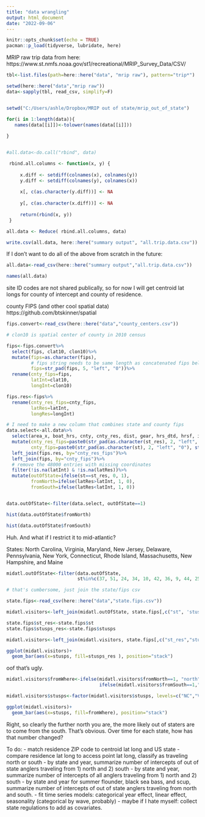 ```yaml
---
title: "data wrangling"
output: html_document
date: "2022-09-06"
---
```


```r
knitr::opts_chunk$set(echo = TRUE)
pacman::p_load(tidyverse, lubridate, here)
```

MRIP raw trip data from here: https://www.st.nmfs.noaa.gov/st1/recreational/MRIP_Survey_Data/CSV/

```r



tbl<-list.files(path=here::here("data", "mrip raw"), pattern="trip*")

setwd(here::here("data","mrip raw"))
data<-sapply(tbl, read_csv, simplify=F)


setwd("C:/Users/ashle/Dropbox/MRIP out of state/mrip_out_of_state")

for(i in 1:length(data)){
   names(data[[i]])<-tolower(names(data[[i]]))
 
}


#all.data<-do.call("rbind", data)

 rbind.all.columns <- function(x, y) {
  
     x.diff <- setdiff(colnames(x), colnames(y))
     y.diff <- setdiff(colnames(y), colnames(x))
  
     x[, c(as.character(y.diff))] <- NA
  
     y[, c(as.character(x.diff))] <- NA
  
     return(rbind(x, y))
 }
```
 
 
 
```r
 
all.data <- Reduce( rbind.all.columns, data)

write.csv(all.data, here::here("summary output", "all.trip.data.csv"))
```

If I don't want to do all of the above from scratch in the future: 

```r
all.data<-read_csv(here::here("summary output","all.trip.data.csv"))
```


```r
names(all.data)
```

site ID codes are not shared publically, so for now I will get centroid lat longs for county of intercept and county of residence.

county FIPS (and other cool spatial data) https://github.com/btskinner/spatial
```r
fips.convert<-read_csv(here::here("data","county_centers.csv"))

# clon10 is spatial center of county in 2010 census

fips<-fips.convert%>%
  select(fips, clat10, clon10)%>%
  mutate(fips=as.character(fips),
         # fips string needs to be same length as concatenated fips below in data.select; tripped me up before
         fips=str_pad(fips, 5, "left", "0"))%>%
  rename(cnty_fips=fips,
         latInt=clat10,
         longInt=clon10)

fips.res<-fips%>%
  rename(cnty_res_fips=cnty_fips,
         latRes=latInt,
         longRes=longInt)


```


```r
# I need to make a new column that combines state and county fips
data.select<-all.data%>%
  select(area_x, boat_hrs, cnty, cnty_res, dist, gear, hrs_dtd, hrsf, intsite, kod, mode_f, month, prim1_common, prim2_common, psu_id, id_code, st, st_res, strat_id, time, wave, year, zip)%>%
  mutate(cnty_res_fips=paste0(str_pad(as.character(st_res), 2, "left", "0"), str_pad(as.character(cnty_res), 3, "left", "0")),
         cnty_fips=paste0(str_pad(as.character(st), 2, "left", "0"), str_pad(as.character(cnty), 3, "left", "0")))%>%
  left_join(fips.res, by="cnty_res_fips")%>%
  left_join(fips, by="cnty_fips")%>%
  # remove the 48000 entries with missing coordinates
  filter(!is.na(latInt) & !is.na(latRes))%>%
  mutate(outOfState=ifelse(st==st_res, 0, 1),
         fromNorth=ifelse(latRes>latInt, 1, 0),
         fromSouth=ifelse(latRes<latInt, 1, 0))


data.outOfState<-filter(data.select, outOfState==1)  

hist(data.outOfState$fromNorth)
```
```r
hist(data.outOfState$fromSouth)
```
Huh. And what if I restrict it to mid-atlantic?

States: North Carolina, Virginia, Maryland, New Jersey, Delaware, Pennsylvania, New York, Connecticut, Rhode Island, Massachusetts, New Hampshire, and Maine
```r
midatl.outOfState<-filter(data.outOfState,
                          st%in%c(37, 51, 24, 34, 10, 42, 36, 9, 44, 25, 33, 23))

# that's cumbersome, just join the state/fips csv

state.fips<-read_csv(here::here("data","state.fips.csv"))

midatl.visitors<-left_join(midatl.outOfState, state.fips[,c("st", 'stusps')], by="st")

state.fips$st_res<-state.fips$st
state.fips$stusps_res<-state.fips$stusps

midatl.visitors<-left_join(midatl.visitors, state.fips[,c("st_res","stusps_res")], by="st_res")

ggplot(midatl.visitors)+
  geom_bar(aes(x=stusps, fill=stusps_res ), position="stack")
```
oof that's ugly. 

```r
midatl.visitors$fromWhere<-ifelse(midatl.visitors$fromNorth==1, "north", 
                                  ifelse(midatl.visitors$fromSouth==1,"south","NA"))

midatl.visitors$stusps<-factor(midatl.visitors$stusps, levels=c("NC","VA","MD","DE","NJ","NY","CT","RI","MA","NH","ME"))

ggplot(midatl.visitors)+
  geom_bar(aes(x=stusps, fill=fromWhere), position="stack")
```
Right, so clearly the further north you are, the more likely out of staters are to come from the south. That's obvious. Over time for each state, how has that number changed? 


To do: 
- match residence ZIP code to centroid lat long and US state
- compare residence lat long to access point lat long, classify as traveling north or south
- by state and year, summarize number of intercepts of out of state anglers traveling from 1) north and 2) south
- by state and year, summarize number of intercepts of all anglers traveling from 1) north and 2) south
- by state and year for summer flounder, black sea bass, and scup, summarize number of intercepts of out of state anglers traveling from north and south. 
- fit time series models: categorical year effect, linear effect, seasonality (categorical by wave, probably)
- maybe if I hate myself: collect state regulations to add as covariates. 
